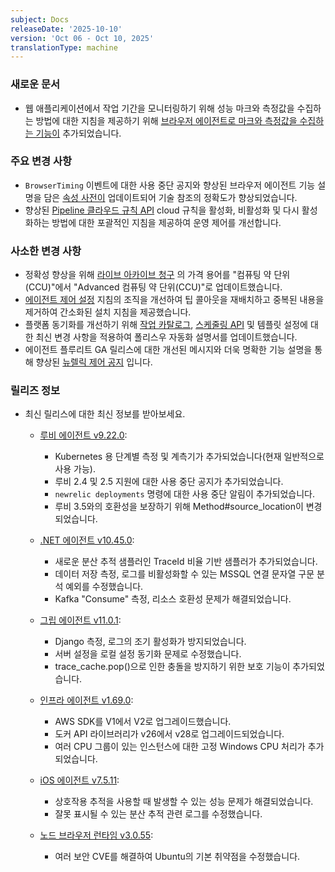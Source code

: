 ```yaml
---
subject: Docs
releaseDate: '2025-10-10'
version: 'Oct 06 - Oct 10, 2025'
translationType: machine
---
```


### 새로운 문서

* 웹 애플리케이션에서 작업 기간을 모니터링하기 위해 성능 마크와 측정값을 수집하는 방법에 대한 지침을 제공하기 위해 [브라우저 에이전트로 마크와 측정값을 수집하는 기능이](/whats-new/2025/09/whats-new-10-02-browser-marks-and-measures) 추가되었습니다.

### 주요 변경 사항

* `BrowserTiming` 이벤트에 대한 사용 중단 공지와 향상된 브라우저 에이전트 기능 설명을 담은 [속성 사전이](/attribute-dictionary) 업데이트되어 기술 참조의 정확도가 향상되었습니다.
* 향상된 [Pipeline 클라우드 규칙 API](/docs/new-relic-control/pipeline-control/cloud-rules-api) cloud 규칙을 활성화, 비활성화 및 다시 활성화하는 방법에 대한 포괄적인 지침을 제공하여 운영 제어를 개선합니다.

### 사소한 변경 사항

* 정확성 향상을 위해 [라이브 아카이브 청구](/docs/logs/get-started/live-archives-billing) 의 가격 용어를 &quot;컴퓨팅 약 단위(CCU)&quot;에서 &quot;Advanced 컴퓨팅 약 단위(CCU)&quot;로 업데이트했습니다.
* [에이전트 제어 설정](/docs/new-relic-control/agent-control/setup) 지침의 조직을 개선하여 팁 콜아웃을 재배치하고 중복된 내용을 제거하여 간소화된 설치 지침을 제공했습니다.
* 플랫폼 동기화를 개선하기 위해 [작업 카탈로그](/docs/workflow-automation/setup-and-configuration/actions-catalog), [스케줄링 API](/docs/workflow-automation/create-a-workflow-automation/start-schedule) 및 템플릿 설정에 대한 최신 변경 사항을 적용하여 폴리스우 자동화 설명서를 업데이트했습니다.
* 에이전트 플루리트 GA 릴리스에 대한 개선된 메시지와 더욱 명확한 기능 설명을 통해 향상된 [뉴렐릭 제어 공지](/whats-new/2025/09/whats-new-30-09-new-relic-control) 입니다.

### 릴리즈 정보

* 최신 릴리스에 대한 최신 정보를 받아보세요.

  * [루비 에이전트 v9.22.0](/docs/release-notes/agent-release-notes/ruby-release-notes/ruby-agent-9-22-0):

    * Kubernetes 용 단계별 측정 및 계측기가 추가되었습니다(현재 일반적으로 사용 가능).
    * 루비 2.4 및 2.5 지원에 대한 사용 중단 공지가 추가되었습니다.
    * `newrelic deployments` 명령에 대한 사용 중단 알림이 추가되었습니다.
    * 루비 3.5와의 호환성을 보장하기 위해 Method#source\_location이 변경되었습니다.

  * [.NET 에이전트 v10.45.0](/docs/release-notes/agent-release-notes/net-release-notes/net-agent-10-45-0):

    * 새로운 분산 추적 샘플러인 TraceId 비율 기반 샘플러가 추가되었습니다.
    * 데이터 저장 측정, 로그를 비활성화할 수 있는 MSSQL 연결 문자열 구문 분석 예외를 수정했습니다.
    * Kafka &quot;Consume&quot; 측정, 리소스 호환성 문제가 해결되었습니다.

  * [그립 에이전트 v11.0.1](/docs/release-notes/agent-release-notes/python-release-notes/python-agent-110001):

    * Django 측정, 로그의 조기 활성화가 방지되었습니다.
    * 서버 설정을 로컬 설정 동기화 문제로 수정했습니다.
    * trace\_cache.pop()으로 인한 충돌을 방지하기 위한 보호 기능이 추가되었습니다.

  * [인프라 에이전트 v1.69.0](/docs/release-notes/infrastructure-release-notes/infrastructure-agent-release-notes/new-relic-infrastructure-agent-1690):

    * AWS SDK를 V1에서 V2로 업그레이드했습니다.
    * 도커 API 라이브러리가 v26에서 v28로 업그레이드되었습니다.
    * 여러 CPU 그룹이 있는 인스턴스에 대한 고정 Windows CPU 처리가 추가되었습니다.

  * [iOS 에이전트 v7.5.11](/docs/release-notes/mobile-release-notes/ios-release-notes/ios-agent-7511):

    * 상호작용 추적을 사용할 때 발생할 수 있는 성능 문제가 해결되었습니다.
    * 잘못 표시될 수 있는 분산 추적 관련 로그를 수정했습니다.

  * [노드 브라우저 런타임 v3.0.55](/docs/release-notes/synthetics-release-notes/node-browser-runtime-release-notes/node-browser-runtime-3.0.55):

    * 여러 보안 CVE를 해결하여 Ubuntu의 기본 취약점을 수정했습니다.